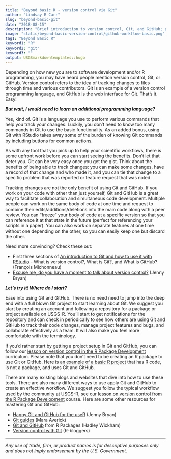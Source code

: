 ```yaml
---
title: "Beyond basic R - version control via Git"
author: "Lindsay R Carr"
slug: "beyond-basic-git"
date: "2018-08-15"
description: "Brief introduction to version control, Git, and GitHub; plus, resources for learning more."
image: "static/beyond-basic-version-control/github-workflow-basic.png"
tag1: "Beyond Basic R"
keyword1: "R"
keyword2: "git"
keyword3: ""
output: USGSmarkdowntemplates::hugo
---
```


Depending on how new you are to software development and/or R programming, you may have heard people mention version control, Git, or GitHub. Version control refers to the idea of tracking changes to files through time and various contributors. Git is an example of a version control programming language, and GitHub is the web interface for Git. That’s it. Easy! 

**_But wait, I would need to learn an additional programming language?_**

Yes, kind of. Git is a language you use to perform various commands that help you track your changes. Luckily, you don’t need to know too many commands in Git to use the basic functionality. As an added bonus, using Git with RStudio takes away some of the burden of knowing Git commands by including buttons for common actions. 

As with any tool that you pick up to help your scientific workflows, there is some upfront work before you can start seeing the benefits. Don’t let that deter you. Git can be very easy once you get the gist. Think about the benefits of being able to track changes: you can make some changes, have a record of that change and who made it, and you can tie that change to a specific problem that was reported or feature request that was noted. 

Tracking changes are not the only benefit of using Git and GitHub. If you work on your code with other than just yourself, Git and GitHub is a great way to facilitate collaboration and simultaneous code development. Multiple people can work on the same body of code at one time and request to combine their edits/additions/deletions into the main code along with a peer review. You can “freeze” your body of code at a specific version so that you can reference it at that state in the future (perfect for referencing your scripts in a paper). You can also work on separate features at one time without one depending on the other, so you can easily keep one but discard the other.

Need more convincing? Check these out:

* First three sections of [An introduction to Git and how to use it with RStudio](http://r-bio.github.io/intro-git-rstudio/) - What is version control?, What is Git?, and What is GitHub? (François Michonneau)
* [Excuse me, do you have a moment to talk about version control?](https://peerj.com/preprints/3159.pdf) (Jenny Bryan)

**_Let’s try it! Where do I start?_**

Ease into using Git and GitHub. There is no need need to jump into the deep end with a full blown Git project to start learning about Git. We suggest you start by creating an account and following a repository for a package or project available on USGS-R. You’ll start to get notifications for the repository and can check in periodically to see how others are using Git and GitHub to track their code changes, manage project features and bugs, and collaborate effectively as a team. It will also make you feel more comfortable with the terminology.

If you’d rather start by getting a project setup in Git and GitHub, you can follow our [lesson on version control in the R Package Development](https://owi.usgs.gov/R/training-curriculum/r-package-dev/git/) curriculum. Please note that you don’t need to be creating an R package to use Git or GitHub. Here is [an example of a basic R project](https://github.com/USGS-R/exampleRproj) that has R code, is not a package, and uses Git and GitHub.

There are many existing blogs and websites that dive into how to use these tools. There are also many different ways to use apply Git and GitHub to create an effective workflow. We suggest you follow the typical workflow used by the community at USGS-R, see our [lesson on version control from the R Package Development](https://owi.usgs.gov/R/training-curriculum/r-package-dev/git/#our-recommended-workflow) course. Here are some other resources for mastering Git and GitHub:

* [Happy Git and GitHub for the useR](http://happygitwithr.com/) (Jenny Bryan)
* [Git guides](https://maraaverick.rbind.io/2017/12/git-guides/) (Mara Averick)
* [Git and GitHub](http://r-pkgs.had.co.nz/git.html) from R Packages (Hadley Wickham)
* [Version control with Git](https://www.r-bloggers.com/version-control-with-git/) (R-bloggers)


***

_Any use of trade, firm, or product names is for descriptive purposes only and does not imply endorsement by the U.S. Government._
